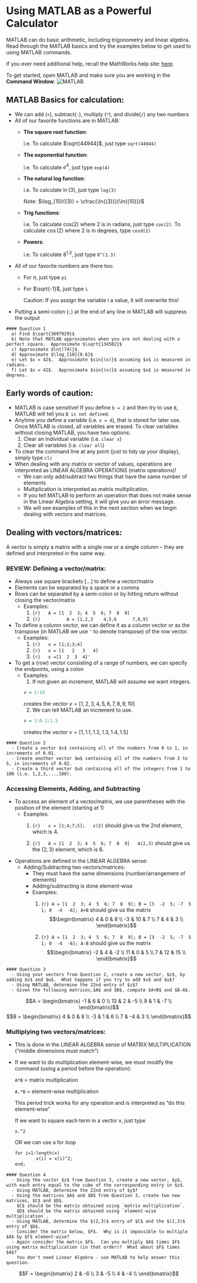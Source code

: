 # Using MATLAB as a Powerful Calculator

MATLAB can do basic arithmetic, including trigonometry and linear algebra. Read through the MATLAB basics and try the examples below to get used to using MATLAB commands.


If you ever need additional help, recall the MathWorks help site: [here](http://www.mathworks.com/help/matlab/).

To get started, open MATLAB and make sure you are working in the **Command Window**:
![MATLAB](MATLAB_open.png)

## MATLAB Basics for calculation:

* We can add (`+`), subtract(`-`), multiply (`*`), and divide(`/`) any two numbers 
* All of our favorite functions are in MATLAB:
  + **The square root function**:
  
    i.e. To calculate $\sqrt{44944}$, just type `sqrt(44944)`
  + **The exponential function**:
  
    i.e. To calculate $e^4$, just type `exp(4)`
  + **The natural log function**: 
  
    i.e. To calculate $\ln{(3)}$, just type `log(3)`
    
    Note: $\log_{10}{(3)} = \cfrac{\ln{(3)}}{\ln{(10)}}$
  + **Trig functions**: 
  
    i.e. To calculate cos$\left(2\right)$ where $2$ is in radians, just type `cos(2)`.  To calculate $\cos{(2)}$ where $2$ is in degrees, type `cosd(2)`
  + **Powers**: 
  
    i.e. To calculate $8^{1.3}$, just type `8^(1.3)`

* All of our favorite numbers are there too:
    + For $\pi$, just type `pi`
    + For $\sqrt{-1}$, just type `i`
    
      Caution: If you assign the variable $i$ a value, it will overwrite this!
* Putting a semi-colon (`;`) at the end of any line in MATLAB will suppress the output 
  

```block
#### Question 1
  a) Find $\sqrt{3697929}$
  b) Note that MATLAB approximates when you are not dealing with a perfect square.  Approximate $\sqrt{134502}$
  c) Approximate $ln{(74)}$.
  d) Approximate $\log_{10}{8.6}$
  e) Let $x = 42$.  Approximate $sin{(x)}$ assuming $x$ is measured in radians.
  f) Let $x = 42$.  Approximate $sin{(x)}$ assuming $x$ is measured in degrees.
```

## Early words of caution:
* MATLAB is case sensitive!  If you define `b = 2` and then try to use `B`, MATLAB will tell you `B is not defined`.
* Anytime you define a variable (i.e. `x = 4`), that is stored for later use.  Once MATLAB is closed, all variables are erased.  To clear variables without closing MATLAB, you have two options:
  1) Clear an individual variable (i.e. `clear x`)
  2) Clear all variables (i.e. `clear all`)
* To clear the command line at any point (just to tidy up your display), simply type `clc`
* When dealing with any matrix or vector of values, operations are interpreted as LINEAR ALGEBRA OPERATIONS (matrix operations)!  
  + We can only add/subtract two things that have the same number of elements
  + Multiplication is interpreted as matrix multiplication.  
  + If you tell MATLAB to perform an operation that does not make sense in the Linear Algebra setting, it will give you an error message.
  + We will see examples of this in the next section when we begin dealing with vectors and matrices.
  

## Dealing with vectors/matrices:

A vector is simply a matrix with a single row or a single column – they are defined and interpreted in the same way.

### REVIEW: Defining a vector/matrix:
* Always use square brackets $\left[\dots\right]$ to define a vector/matrix
* Elements can be separated by a space or a comma
* Rows can be separated by a semi-colon or by hitting return without closing the vector/matrix
  + Examples:
    1) ```{r}
      A = [1  2  3; 4  5  6; 7  8  9]
      ```
    2) ```{r}       
      A = [1,2,3 
      4,5,6   
      7,8,9]
      ```
* To define a column vector, we can define it as a column vector or as the transpose (in MATLAB we use `'` to denote transpose) of the row vector.
  + Examples:
    1) ```{r}
      x = [1;2;3;4]
      ```
    2) ```{r}
      x = [1
      2
      3
      4]
      ```
    3) ```{r}
      x =[1  2  3  4]'
      ```
* To get a (row) vector consisting of a range of numbers, we can specify the endpoints, using a colon
  + Examples:
    1) If not given an increment, MATLAB will assume we want integers.
      ```r
      v = 1:10
      ```
      creates the vector $v = \left[1,2,3,4,5,6,7,8,9,10\right]$
    2) We can tell MATLAB an increment to use.
      ```r
      v = 1:0.1:1.5
      ```
      creates the vector $v = \left[1,1.1,1.2,1.3,1.4,1.5\right]$

```block
#### Question 2
  - Create a vector $v$ containing all of the numbers from 0 to 1, in increments of 0.01.
  - Create another vector $w$ containing all of the numbers from 3 to 5, in increments of 0.02.
  - Create a third vector $u$ containing all of the integers from 1 to 100 (i.e. 1,2,3,...,100).
```

### Accessing Elements, Adding, and Subtracting
* To access an element of a vector/matrix, we use parentheses with the position of the element (starting at 1)
  + Examples:
    1) ```{r}
      x = [1;4;7;5];
      x(2)
      ```
      should give us the 2nd element, which is $4$.
      
    2) ```{r}
      A = [1  2  3; 4  5  6; 7  8  9]
      A(2,3)
      ```
      should give us the $(2,3)$ element, which is $6$.

* Operations are defined in the LINEAR ALGEBRA sense:
    + Adding/Subtracting two vectors/matrices:
      - They must have the same dimensions (number/arrangement of elements)
      - Adding/subtracting is done element-wise
      - Examples:
        1) ```{r}
        A = [1  2  3; 4  5  6; 7  8  9];
        B = [3  -2  5; -7  5  1; 0  -4  -6];
        A+B
        ```
        should give us the matrix 
$$\begin{bmatrix} 
4  & 0 & 8 \\ 
-3 & 10 & 7 \\
7 & 4 &  3 \\
\end{bmatrix}$$

        2) ```{r}
        A = [1  2  3; 4  5  6; 7  8  9];
        B = [3  -2  5; -7  5  1; 0  -4  -6];
        A-B
        ```
        should give us the matrix 
$$\begin{bmatrix} 
-2  & 4 & -2 \\ 
11 & 0 & 5 \\
7 & 12 &  15 \\
\end{bmatrix}$$

```block
#### Question 3
  - Using your vectors from Question 2, create a new vector, $z$, by adding $v$ and $w$.  What happens if you try to add $v$ and $u$?
  - Using MATLAB, determine the 22nd entry of $z$?
  - Given the following matrices,$A$ and $B$, compute $A+B$ and $B-A$.
  ```
  $$A = \begin{bmatrix} 
-1  & 6 & 0 \\ 
13 & 2 & -5 \\
9 & 1 &  -7 \\
\end{bmatrix}$$
  $$B = \begin{bmatrix} 
4 &  0 & 8 \\ 
-3 & 1 & 6 \\
7 & -4 &  3 \\
\end{bmatrix}$$

### Multiplying two vectors/matrices:
* This is done in the LINEAR ALGEBRA sense of MATRIX MULTIPLICATION ("middle dimensions must match")
* If we want to do multiplication element-wise, we must modify the command (using a period before the operation):

  `A*B` = matrix multiplication

  `A.*B` = element-wise multiplication

  This period trick works for any operation and is interpreted as "do this element-wise"

  If we want to square each term in a vector x, just type
  
  `x.^2`

  OR we can use a for loop



  ````markdown
  for i=1:length(x)
          x(i) = x(i)^2;
  end;
  ````

```block
#### Question 4
  - Using the vector $z$ from Question 3, create a new vector, $y$, with each entry equal to the cube of the corresponding entry in $z$. 
  - Using MATLAB, determine the 22nd entry of $y$?
  - Using the matrices $A$ and $B$ from Question 3, create two new matrices, $C$ and $D$.  
    $C$ should be the matrix obtained using `matrix multiplication`.    
    $D$ should be the matrix obtained using `element-wise multiplication`.
  - Using MATLAB, determine the $(2,3)$ entry of $C$ and the $(2,3)$ entry of $D$.
  - Consider the matrix below, $F$.  Why is it impossible to multiple $A$ by $F$ element-wise?  
  - Again consider the matrix $F$.  Can you multiply $A$ times $F$ using matrix multiplication (in that order)?  What about $F$ times $A$?  
    You don't need Linear Algebra - use MATLAB to help answer this question.
```  
$$F = \begin{bmatrix} 
2  & -6  \\ 
3 & -5  \\
4 & -4  \\
\end{bmatrix}$$


